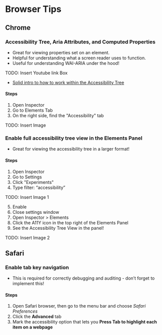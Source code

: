 # Browser Tips

## Chrome

### Accessibility Tree, Aria Attributes, and Computed Properties

- Great for viewing properties set on an element.
- Helpful for understanding what a screen reader uses to function.
- Useful for understanding WAI-ARIA under the hood!

TODO: Insert Youtube link Box

- [Solid intro to how to work within the Accessibility Tree](https://youtu.be/z8xUCzToff8)

#### Steps

1. Open Inspector
2. Go to Elements Tab
3. On the right side, find the "Accessibility" tab

TODO: Insert Image

### Enable full accessibility tree view in the Elements Panel

- Great for viewing the accessibility tree in a larger format!

#### Steps

1. Open Inspector
2. Go to Settings
3. Click "Experiments"
4. Type filter: “accessibility”

TODO: Insert Image 1

5. Enable
6. Close settings window
7. Open Inspector > Elements
8. Click the A11Y icon in the top right of the Elements Panel
9. See the Accessibility Tree View in the panel!

TODO: Insert Image 2

## Safari

### Enable tab key navigation

- This is required for correctly debugging and auditing - don’t forget to implement this!

#### Steps

1. Open Safari browser, then go to the menu bar and choose _Safari Preferences_
2. Click the **Advanced** tab
3. Mark the accessibility option that lets you **Press Tab to highlight each item on a webpage**
